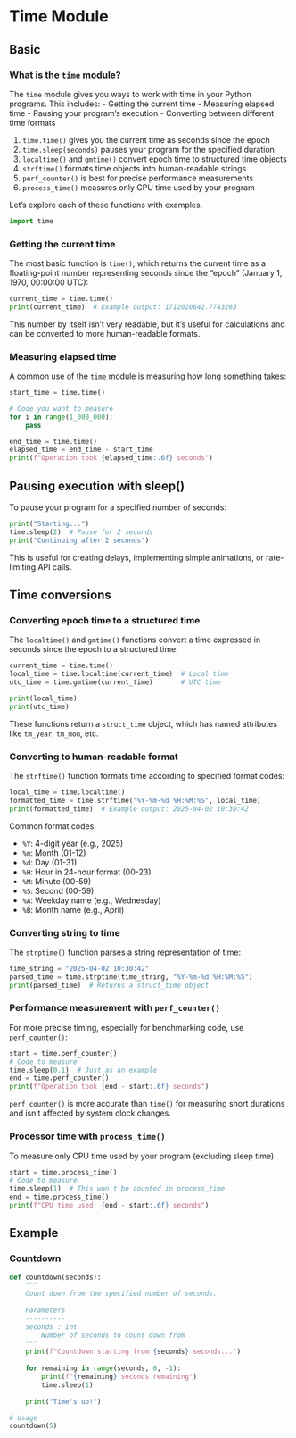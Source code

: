 # Time Module

## Basic

### What is the `time` module?

The `time` module gives you ways to work with time in your Python programs. This includes:
- Getting the current time
- Measuring elapsed time
- Pausing your program's execution
- Converting between different time formats


1. `time.time()` gives you the current time as seconds since the epoch
2. `time.sleep(seconds)` pauses your program for the specified duration
3. `localtime()` and `gmtime()` convert epoch time to structured time objects
4. `strftime()` formats time objects into human-readable strings
5. `perf_counter()` is best for precise performance measurements
6. `process_time()` measures only CPU time used by your program


Let's explore each of these functions with examples.

```python
import time
```

### Getting the current time

The most basic function is `time()`, which returns the current time as a floating-point number representing seconds since the "epoch" (January 1, 1970, 00:00:00 UTC):

```python
current_time = time.time()
print(current_time)  # Example output: 1712020642.7743263
```

This number by itself isn't very readable, but it's useful for calculations and can be converted to more human-readable formats.

### Measuring elapsed time

A common use of the `time` module is measuring how long something takes:

```python
start_time = time.time()

# Code you want to measure
for i in range(1_000_000):
    pass

end_time = time.time()
elapsed_time = end_time - start_time
print(f"Operation took {elapsed_time:.6f} seconds")
```

## Pausing execution with sleep()

To pause your program for a specified number of seconds:

```python
print("Starting...")
time.sleep(2)  # Pause for 2 seconds
print("Continuing after 2 seconds")
```

This is useful for creating delays, implementing simple animations, or rate-limiting API calls.

## Time conversions

### Converting epoch time to a structured time

The `localtime()` and `gmtime()` functions convert a time expressed in seconds since the epoch to a structured time:

```python
current_time = time.time()
local_time = time.localtime(current_time)  # Local time
utc_time = time.gmtime(current_time)       # UTC time

print(local_time)  
print(utc_time)
```

These functions return a `struct_time` object, which has named attributes like `tm_year`, `tm_mon`, etc.

### Converting to human-readable format

The `strftime()` function formats time according to specified format codes:

```python
local_time = time.localtime()
formatted_time = time.strftime("%Y-%m-%d %H:%M:%S", local_time)
print(formatted_time)  # Example output: 2025-04-02 10:30:42
```

Common format codes:

- `%Y`: 4-digit year (e.g., 2025)
- `%m`: Month (01-12)
- `%d`: Day (01-31)
- `%H`: Hour in 24-hour format (00-23)
- `%M`: Minute (00-59)
- `%S`: Second (00-59)
- `%A`: Weekday name (e.g., Wednesday)
- `%B`: Month name (e.g., April)

### Converting string to time

The `strptime()` function parses a string representation of time:

```python
time_string = "2025-04-02 10:30:42"
parsed_time = time.strptime(time_string, "%Y-%m-%d %H:%M:%S")
print(parsed_time)  # Returns a struct_time object
```

### Performance measurement with `perf_counter()`

For more precise timing, especially for benchmarking code, use `perf_counter()`:

```python
start = time.perf_counter()
# Code to measure
time.sleep(0.1)  # Just as an example
end = time.perf_counter()
print(f"Operation took {end - start:.6f} seconds")
```

`perf_counter()` is more accurate than `time()` for measuring short durations and isn't affected by system clock changes.

### Processor time with `process_time()`

To measure only CPU time used by your program (excluding sleep time):

```python
start = time.process_time()
# Code to measure
time.sleep(1)  # This won't be counted in process_time
end = time.process_time()
print(f"CPU time used: {end - start:.6f} seconds")
```

## Example

### Countdown


```python
def countdown(seconds):
    """
    Count down from the specified number of seconds.
    
    Parameters
    ----------
    seconds : int
        Number of seconds to count down from
    """
    print(f"Countdown starting from {seconds} seconds...")
    
    for remaining in range(seconds, 0, -1):
        print(f"{remaining} seconds remaining")
        time.sleep(1)
        
    print("Time's up!")

# Usage
countdown(5)
```
